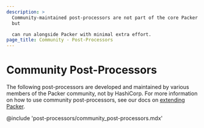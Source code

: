 ```yaml
---
description: >
  Community-maintained post-processors are not part of the core Packer binary,
  but

  can run alongside Packer with minimal extra effort.
page_title: Community - Post-Processors
---
```


# Community Post-Processors

The following post-processors are developed and maintained by various members of the
Packer community, not by HashiCorp. For more information on how to use community
post-processors, see our docs on [extending Packer](/docs/plugins/creation).

@include 'post-processors/community_post-processors.mdx'
